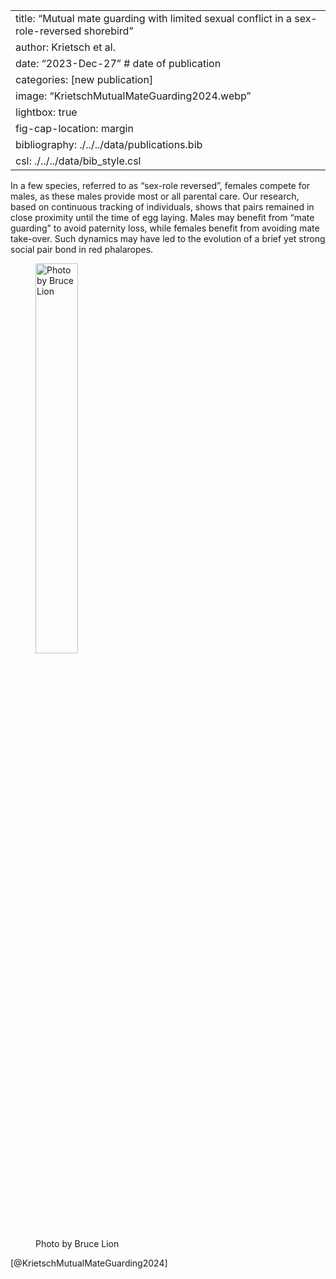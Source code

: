 

---
title: "Mutual mate guarding with limited sexual conflict in a sex-role-reversed shorebird" 
author: Krietsch et al.
date: "2023-Dec-27" # date of publication
categories: [new publication]
image: "KrietschMutualMateGuarding2024.webp"
lightbox: true
fig-cap-location: margin
bibliography: ./../../data/publications.bib
csl: ./../../data/bib_style.csl
---

In a few species, referred to as "sex-role reversed", females compete for males, as these males provide most or all parental care. Our research, based on continuous tracking of individuals, shows that pairs remained in close proximity until the time of egg laying. Males may benefit from "mate guarding" to avoid paternity loss, while females benefit from avoiding mate take-over. Such dynamics may have led to the evolution of a brief yet strong social pair bond in red phalaropes.

![Photo by Bruce Lion](KrietschMutualMateGuarding2024.webp){width=40%}


[@KrietschMutualMateGuarding2024]

